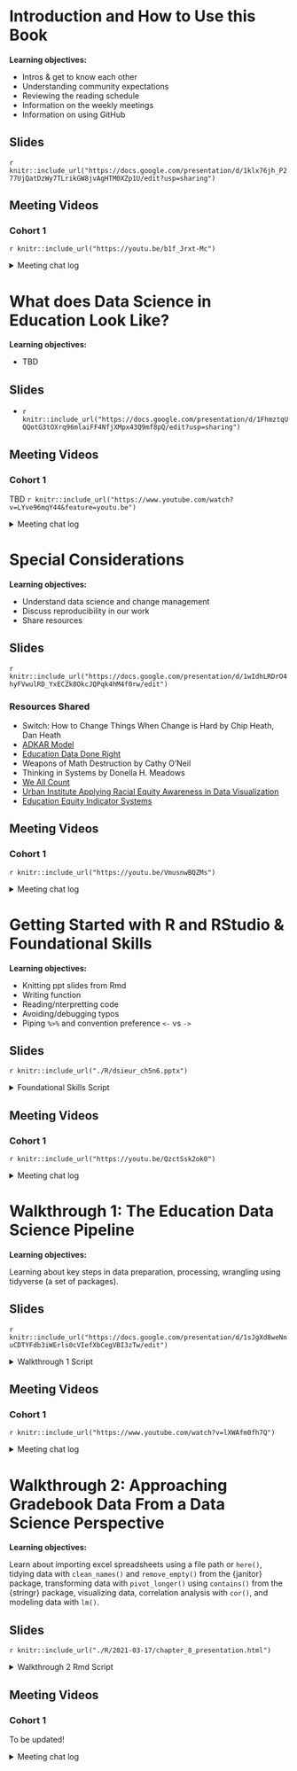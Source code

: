 # Introduction and How to Use this Book

**Learning objectives:**

- Intros & get to know each other
- Understanding community expectations
- Reviewing the reading schedule
- Information on the weekly meetings
- Information on using GitHub

## Slides

`r knitr::include_url("https://docs.google.com/presentation/d/1klx76jh_P277UjQatDzWy7TLrikGW8jvAgHTM0XZp1U/edit?usp=sharing")`

## Meeting Videos

### Cohort 1

`r knitr::include_url("https://youtu.be/b1f_Jrxt-Mc")`

<details>
  <summary> Meeting chat log </summary>
  
```
00:03:53    Morgan Grovenburg:  I saw the book mentioned a DataEdu Slack Channel (https://dataedu.slack.com/). Is that still going/active?

00:05:10    Jon Harmon (jonthegeek):    Yes it is! It's not as active as R4DS, but there are usually discussions happening.

00:05:10    Isabella Velásquez:    Hey Morgan! That’s is actually where the book got started :) There are lots of people on that Slack. I can send an invite link to join if anybody is interested.

00:05:36    Morgan Grovenburg:  Yes I'm interested in an invite!

00:05:40    Rob Lucas:  Me too!

00:06:12    Isabella Velásquez:    Here it is! Let’s work together in Slack! It’s a faster, simpler way to talk shop, share files, and get work done. Join here: https://join.slack.com/t/dataedu/shared_invite/zt-9jkexbww-QxFbexhFoanFicVWaEpyBA

00:16:55    beth.kelly: I prefer the camera too! Sorry.

00:18:23    Isabella Velásquez:    Thanks Beth! Same here, I often feel siloed and I can’t wait to learn from all your work.

00:21:10    Jon Harmon (jonthegeek):    r4ds.io/diseur will take you to the bookdown side of the repo, and allow you to hop over to the GitHub (assuming I set it up correctly)

00:22:04    Layla Bouzoubaa:    John I get a 404

00:22:15    Alyssa Ibarra:  Same here

00:22:47    Ryan Woodbury:  https://github.com/r4ds/bookclub-dsieur

00:23:19    Jon Harmon (jonthegeek):    Hmmm. Evidently it requires https://r4ds.io/dsieur

00:23:35    Jon Harmon (jonthegeek):    ...which might have just solved a bug I've had elsewhere.

00:24:04    Layla Bouzoubaa:    sweeet

00:28:08    beth.kelly: Jon is freezing for everyone else, right?

00:28:12    Morgan Grovenburg:  Yes

00:28:12    Alyssa Ibarra:  I think you’re freezing, Jon

00:28:17    Daniel Jin: Y

00:28:51    Mark LaVenia:   https://github.com/r4ds/bookclub-dsieur

00:29:52    Daniel Jin: 50% this time tho!

00:30:16    Jon Harmon (jonthegeek):    I will talk about this on the Slack evidently 🙃

00:30:28    Isabella Velásquez:    yeah absolutely. Can’t wait to get any feedback!!

00:33:12    Jon Harmon (jonthegeek):    My internet is really bad today, gonna drop off!

00:33:28    Ryan Woodbury:  Thanks for setting this up! See you soon.

00:37:28    Isabella Velásquez:    Yes! And we’ll send a Slack message once we’re done.

00:39:46    Ryan Woodbury:  I listened to a podcast about the Kentucky stats project. It sounded way cool!

00:41:44    beth.kelly: That's great! I'd love to hear about the podcast.

00:42:19    beth.kelly: I love the desks in your background Rob!

00:43:14    Rob Lucas:  Thanks, Beth! They came out of a school in Ohio where my grandfather was a principal.

00:43:28    Isabella Velásquez:    So glad to hear it!!

00:46:12    Michael H:  Ryan E’s podcast About Practice is great

00:46:39    Ryan Woodbury:  ^^ Yes ^^

00:49:38    beth.kelly: So interested in retention in higher ed!

00:51:28    Ryan Woodbury:  Here is the podcast link the “Data Ed Chat”, episode 10 discusses the Kentucky Stats Explorer: https://www.buzzsprout.com/1074286

00:51:45    Ryan Woodbury:  And the “About Practice” podcast with two of the books authors: https://anchor.fm/about-practice/episodes/1-Hypothesis-Testing-for-Kids-is-Basically-Torture-eq0qc6

00:53:48    Morgan Grovenburg:  I think that was everyone

00:54:30    Mark LaVenia:   Thank you! :)

00:54:55    Daniel Jin: Thank you Ryan and Isabella for organizing! Can't wait!

00:55:00    Mark LaVenia:   I'll stick around for that too :)

00:55:13    Marina: This is my first time participating in something like this. Usually, how long do these sessions last?

00:56:01    Ryan Woodbury:  https://www.youtube.com/watch?v=d41oc2OMAuI&feature=youtu.be

00:56:49    Ryan Woodbury:  The sessions are blocked for an hour. However, I have seen some videos from other book clubs that last for 30 minutes. It’ll depend on the week.

00:57:31    Marina: Ok, thanks!

01:08:02    Mark LaVenia:   very helpful. thanks!
```
</details>

# What does Data Science in Education Look Like?

**Learning objectives:**

- TBD

## Slides

- `r knitr::include_url("https://docs.google.com/presentation/d/1FhmztqUQQotG3tOXrq96mlaiFF4NfjXMpx43Q9mf8pQ/edit?usp=sharing")`

## Meeting Videos

### Cohort 1

TBD
`r knitr::include_url("https://www.youtube.com/watch?v=LYve96mqY44&feature=youtu.be")`

<details>
  <summary> Meeting chat log </summary>
  
```
00:12:11	Rob Lucas:	PollEv.com/roblucas198
00:14:20	Daniel Jin:	sorry have to step away for a moment!
00:21:24	Marina:	I don't currently work in education so I'm going to skip this question (:
00:32:17	Mark LaVenia:	data curation is a big part of my role
00:32:41	Ronak Patel:	I have to hop off for a work call but will make sure to carve out an hour here on out. Thanks all!
00:32:47	Alyssa Ibarra:	what is data curation? Sorry not familiar with the term
00:34:00	Mark LaVenia:	@Alyssa - Finding data that teams need to answer a question, etc.
00:34:16	Alyssa Ibarra:	Ah yes, thanks!
00:39:58	Mark LaVenia:	data interrogation
00:42:15	Mark LaVenia:	need to, but don't
00:42:20	Ryan Woodbury:	same
00:42:27	Marina:	^^^
00:56:18	Marina:	I know this is an R-focused thing, but for basic/quick spatial analysis, I've really enjoyed using QGIS, which is more point and click
00:57:41	Mark LaVenia:	thanks @Marina. Really trying to stretch into R and Python. Thanks for the tip on QGIS; will check that out
01:02:57	Mark LaVenia:	+1
01:03:52	Mark LaVenia:	Nicely done Rob
```
</details>

# Special Considerations

**Learning objectives:**

- Understand data science and change management
- Discuss reproducibility in our work
- Share resources

## Slides

`r knitr::include_url("https://docs.google.com/presentation/d/1wIdhLRDrO4hyFVwulRD_YxECZk8OkcJQPqk4hM4f0rw/edit")`

### Resources Shared

- Switch: How to Change Things When Change is Hard by Chip Heath, Dan Heath
- [ADKAR Model](https://www.prosci.com/)
- [Education Data Done Right](https://www.eddatadoneright.com/blog/)
- Weapons of Math Destruction by Cathy O'Neil
- Thinking in Systems by Donella H. Meadows 
- [We All Count](https://weallcount.com/)
- [Urban Institute Applying Racial Equity Awareness in Data Visualization](https://urban-institute.medium.com/applying-racial-equity-awareness-in-data-visualization-bd359bf7a7ff)
- [Education Equity Indicator Systems](https://www.nap.edu/catalog/25833/building-educational-equity-indicator-systems-a-guidebook-for-states-and)

## Meeting Videos

### Cohort 1

`r knitr::include_url("https://youtu.be/VmusnwBQZMs")`

<details>
  <summary> Meeting chat log </summary>
  
```
00:10:51	Isabella Velásquez:	Here's the Github for the bookclub! https://github.com/r4ds/bookclub-dsieur
00:11:02	Catherine Miller:	thank you!
00:25:22	Catherine Miller:	5 levels, maybe? instructors, aides, administrators, executives, data folks
00:26:17	Rob Lucas (he/him):	5 seems about right, depending where you divide them up
00:27:02	Yukie Toyama:	Yeah 5 groups: researchers, funding organization, teachers, students, and parents/public
00:27:04	Isabella Velásquez:	We cut across different strategies on our team. Top ones are leadership, non-technical team members, technical team members, external partners
00:27:37	Catherine Miller:	the technical and non-technical categories are useful for this
00:28:00	Catherine Miller:	plus external partners who see a different grain size of data
00:28:19	Mark LaVenia:	We have an Executive Director, Chiefs, Directors, Specialists, and Managers--and my work requires working across and between all levels
00:28:47	Isabella Velásquez:	yes. data privacy concerns are really important when considering what data is being shared
00:28:53	Catherine Miller:	Thinking in Systems is also useful? Donella Meadows
00:32:39	Catherine Miller:	that is cool
00:42:23	Catherine Miller:	https://www.eddatadoneright.com/blog/
00:45:02	Isabella Velásquez:	A couple of resources I'm digging into:
00:45:17	Isabella Velásquez:	Urban Institute Applying Racial Equity Awareness in Data Visualization https://urban-institute.medium.com/applying-racial-equity-awareness-in-data-visualization-bd359bf7a7ff
00:45:45	Isabella Velásquez:	National Academies of Sciences, Engineering, and Medicine https://www.nap.edu/catalog/25833/building-educational-equity-indicator-systems-a-guidebook-for-states-and
00:47:05	Edgar Zamora:	https://weallcount.com
00:50:20	Isabella Velásquez:	great points!!
00:55:44	Mark LaVenia:	Thank you!
```
</details>

# Getting Started with R and RStudio & Foundational Skills

**Learning objectives:**

- Knitting ppt slides from Rmd
- Writing function
- Reading/nterpretting code
- Avoiding/debugging typos
- Piping `%>%` and convention preference `<-` vs `->`

## Slides

`r knitr::include_url("./R/dsieur_ch5n6.pptx")`

<details>
  <summary> Foundational Skills Script </summary>
```  
`# using the filter() function from the stats package  
x <- 1:100  

stats::filter(x, rep(1, 3))  

`# using the filter() function from the dplyr package  
starwars %>%   
  dplyr::filter(mass > 85)

dataedu::ma_data_init

dataedu::ma_data_init -> ma_data

ma_data_init <- dataedu::ma_data_init

# you probably wrote these 3 library() lines in your R script file earlier
# if you have not yet run them, you will need to run these three lines before running the rest of the chunk
library(tidyverse)
library(dataedu)
library(skimr)
library(janitor)

# Exploring and manipulating your data
names(ma_data_init)

glimpse(ma_dat_init) 

glimpse(ma_data_init)

summary(ma_data_init)

glimpse(ma_data_init$Town)

summary(ma_data_init$Town)

glimpse(ma_data_init$AP_Test Takers)

glimpse(ma_data_init$`AP_Test Takers`)

summary(ma_data_init$`AP_Test Takers`)


ma_data_init %>% 
  group_by(District Name) %>%  
  count()

ma_data_init %>% 
  group_by(`District Name`) %>% 
  count()  

ma_data_init %>% 
  group_by(`District Name`) %>% 
  count() %>% 
  filter(n > 10)

ma_data_init %>% 
  group_by(`District Name`) %>% 
  count() %>% 
  filter(n > 10) %>% 
  arrange()
```
</details>

## Meeting Videos

### Cohort 1

`r knitr::include_url("https://youtu.be/QzctSsk2ok0")`

<details>
  <summary> Meeting chat log </summary>
  
```
00:06:21    Layla Bouzoubaa:    Hello everyone
00:06:47    Catherine Miller:   Hello!
00:07:29    Mark LaVenia:   Hi everyone
00:13:40    Ronak Patel:    3 minutes in and I've already learned something new!
00:13:51    Daniel Jin: +1
00:13:51    Morgan Grovenburg:  Me too!
00:14:53    Ryan Woodbury:  It looks way better in the book down compared to Google Slides
00:14:56    Carlo M:    reproducibility
00:16:17    Catherine Miller:   thanks, that was helpful
00:17:25    Mike Haugen:    The R markdown chapter in R4DS goes over benefits: https://r4ds.had.co.nz/r-markdown.html
00:22:30    shamsuddeen:    New approach for installing packages: https://github.com/r-lib/pak
00:26:20    Ryan Woodbury:  YES!!! I just used it!
00:26:36    Carlo M:    Syntactic sugar of ifelse(is.na(certification), certification_1, certification)
00:27:04    Marina: ^^ yeah, I had been using ifelse, but this looks neater
00:27:05    Ryan Woodbury:  Trying to combine cohort data where each cohort has different variable names.
00:30:42    Alyssa Ibarra:  According to Help, coalesce is from dplyr
00:30:55    Layla Bouzoubaa:    janitor
00:30:59    shamsuddeen:    coalesce is from dplyr?
00:31:09    Layla Bouzoubaa:    janitor::remove_empty()
00:31:14    shamsuddeen:    Oh yah, I see it
00:31:25    Carlo M:    Yup, coalesce is dplyr
00:37:22    Layla Bouzoubaa:    If you do in the ?stats::filter console, it is for time series data
00:37:32    Layla Bouzoubaa:    He’s correct
00:37:43    Alyssa Ibarra:  Thanks for that clarification!
00:39:55    Morgan Grovenburg:  Always <-
00:40:00    Mike Haugen:    ^^
00:40:14    Ronak Patel:    -> gives me anxiety
00:40:28    Carlo M:    When I get lazy, I end up using `->`
00:40:43    Morgan Grovenburg:  My reason is to keep = straight
00:40:48    Isabella Velásquez:    same! I only use -> when I don’t want to scroll all the way to the beginning of a pipe XD
00:40:54    Layla Bouzoubaa:    Second Ronan’s point
00:41:01    Layla Bouzoubaa:    ronak*
00:42:53    Isabella Velásquez:    I once spent a lot of time before realizing I used ‘ instead of `
00:46:40    Carlo M:    Morgan is right. The {stats} library would get masked when library(dplyr) is called
00:50:07    shamsuddeen:    Happy Git with R is a good book on learning Gihub: https://happygitwithr.com
00:52:56    Layla Bouzoubaa:    Sorry everyone I need to hop off. Cheers!
00:53:01    Mike Haugen:    How do you get a branch?
00:54:53    Alyssa Ibarra:  ^ same question
00:56:29    Catherine Miller:   Thank you Mark :)
00:56:31    Marina: This discussion is giving me scary git flashbacks
00:56:39    Catherine Miller:   githell, right?
00:57:20    Marina: ^^^
00:58:53    Carlo M:    You’re doing great!!
00:59:16    Catherine Miller:   I always get lost here, too.
01:02:06    Isabella Velásquez:    I always create a branch by clicking the button next to main in R Studio
01:03:48    Ronak Patel:    I gotta hop off for another meeting. Thanks, Mark. Great job today! See ya'll next week.
01:03:49    Catherine Miller:   Thank you!!
01:04:18    Catherine Miller:   Thank you for being brave and helping us learn, Mark!!
01:04:20    shamsuddeen:    Thanks
01:04:24    Alyssa Ibarra:  Thank you!
01:04:37    Carlo M:    Thanks Mark!
```
</details>

# Walkthrough 1: The Education Data Science Pipeline 

**Learning objectives:**

Learning about key steps in data preparation, processing, wrangling using tidyverse (a set of packages).

## Slides

`r knitr::include_url("https://docs.google.com/presentation/d/1sJgXd8weNnuCDTYFdb3iWErls0cVIefXbCegVBI3zTw/edit")`

<details>
  <summary> Walkthrough 1 Script </summary>
```r
# useful shortcut#
  # Run current line/selection: cmd + return (MAC), ctrl + Enter (Windows)
  # Assignment sign (<-) : Option + - (M), Alt + - (W)
  # Pipe sign (%) : cmd + shift + M (M), ctrl + shift + M (W)

install.packages(c("tidyverse", "apaTables", "sjPlot", "dataedu", "summarytools", "ggpubr"))

# dataedu wasn't available for R ver 3.6.3 so I installed dev version of dataedu
remotes::install_github("data-edu/dataedu")

# this was not in the book but useful to get descriptives
install.packages("summarytools")

# Load packages
library(tidyverse)
library(apaTables)
library(sjPlot)
library(readxl)
library(dataedu)
library(summarytools)
library(ggpubr)

############################
# import data from dataedu #
############################

# Pre-survey for the F15 and S16 semesters
pre_survey <- dataedu::pre_survey

# Gradebook and log-trace data for F15 and S16 semesters
course_data <- dataedu::course_data

# Log-trace data for F15 and S16 semesters - this is for time spent
course_minutes <- dataedu::course_minutes

#############
# view data #
#############
pre_survey
head(pre_survey) # first six rows
View(pre_survey) # a full view in a separate tab
glimpse(pre_survey) # list of variables, values for the first couple of cases

# get a quick look at each variable in df
view(dfSummary(pre_survey)) 

## take a look at course_data, course_minutes; what do you notice?

########################
# 1.process pre_survey #
########################
pre_survey  <-
  pre_survey  %>%
  # Rename the qustions something easier to work with because R is case sensitive
  # and working with variable names in mix case is prone to error
  rename(
    q1 = Q1MaincellgroupRow1,
    q2 = Q1MaincellgroupRow2,
    q3 = Q1MaincellgroupRow3,
    q4 = Q1MaincellgroupRow4,
    q5 = Q1MaincellgroupRow5,
    q6 = Q1MaincellgroupRow6,
    q7 = Q1MaincellgroupRow7,
    q8 = Q1MaincellgroupRow8,
    q9 = Q1MaincellgroupRow9,
    q10 = Q1MaincellgroupRow10
  ) %>%
  # Convert all question responses to numeric
  mutate_at(vars(q1:q10), list( ~ as.numeric(.))) # q1-10 are already numeric, so this doesn't seem necessary

# you could insert suffix to the var names indicate the three dimensions
# e.g. q1.i, q2.uv, 3.pc where i = interest, u = utility value, p = perceived competence

#############################################
#1a.practice mutate = making a new variable #
#############################################
# create a df (dataframe) in tibble format with two columns/vars: male & female
df <- tibble(
  male = 5, 
  female = 5
)

# Use mutate to create a new column called "total_students" 
# populate that column with the sum of the "male" and "female" variables
df %>% mutate(total_students = male + female)

# let's keep this new column in df
df <- df %>%  mutate(total_students = male + female)

######################################################
# 1b. reverse_score function with mutate & case_when #
######################################################
# This part of the code is where we write the function:
# Function for reversing scales 
reverse_scale <- function(question) {
  # Reverses the response scales for consistency
  #   Arguments:
  #     question - survey question
  #   Returns: 
  #    a numeric converted response
  # Note: even though 3 is not transformed, case_when expects a match for all
  # possible conditions, so it's best practice to label each possible input
  # and use TRUE ~ as the final statement returning NA for unexpected inputs
  x <- case_when(
    question == 1 ~ 5,
    question == 2 ~ 4,
    question == 3 ~ 3, 
    question == 4 ~ 2,
    question == 5 ~ 1,
    TRUE ~ NA_real_
  )
  x
}

# let's see how it works
reverse_scale(pre_survey$q4)
pre_survey$q4 # compare with original

# And here's where we use that function to reverse the scales
# We use the pipe operator %>% here
# Reverse scale for questions 4 and 7
pre_survey <-
  pre_survey %>%
  mutate(q4 = reverse_scale(q4), # mutate with the original var name to overwrite
         q7 = reverse_scale(q7))

# Note: psych package has reverse.code() function so you don't have to write your own

#####################################################
#1c. pivot_longer to make pre_survey into long form #
#####################################################

# Pivot the dataset from wide to long format
# And name the long format df as measure_mean
measure_mean <-
  pre_survey %>%
  # Gather questions and responses
  pivot_longer(cols = q1:q10,
               names_to = "question", # give a new var/col name "question" where question # will go
               values_to = "response") # give a new var/col name "response" where response values will go

# create a new var called measure to denote 3 dimensions of motivation 
measure_mean <- measure_mean %>% 
  # Here's where we make the column of question categories called "measure"
  mutate(
    measure = case_when(
      question %in% c("q1", "q4", "q5", "q8", "q10") ~ "int",
      question %in% c("q2", "q6", "q9") ~ "uv",
      question %in% c("q3", "q7") ~ "pc",
      TRUE ~ NA_character_)
  )

###################################################
# 1d. Get mean scores for each motivation measure #
# Across ~912 students who responded the pre-survey
# using group_by() and summarize()
###################################################

measure_mean <- measure_mean %>%
  # First, we group by the new variable "measure"
  group_by(measure) %>%
  # Here's where we compute the mean of the responses
  summarize(
    # Creating a new variable to indicate the mean response for each measure
    mean_response = mean(response, na.rm = TRUE),
    # Creating a new variable to indicate the percent of each measure that 
    # had NAs in the response field
    percent_NA = mean(is.na(response))
  )

measure_mean

##############################
# 2. Process the course data #
##############################

View(course_data)

# split course section into components
course_data <- 
  course_data %>%
  # Give course subject, semester, and section their own columns
  separate(
    col = CourseSectionOrigID,
    into = c("subject", "semester", "section"),
    sep = "-",
    remove = FALSE # this is to keep the original var
  )

#############################################
# 3. Join/merge course_data with pre_survey #
#############################################

#rename pre_survey id vars
pre_survey <-
  pre_survey %>%
  rename(student_id = opdata_username, #new_var_name = old_var_name
         course_id = opdata_CourseID)

pre_survey

################################################
#3a.  extract 5 digits inbetween _ _ in student_id #
################################################

#trying str_sub just with one string value
str_sub("_99888_1", start = 2)
str_sub("_99888_1", start = -3)
str_sub("_99888_1", start = 2, end = -3)

# Re-create the variable "student_id" so that it excludes the extraneous characters
pre_survey <- pre_survey %>% 
  mutate(student_id = str_sub(student_id, start = 2, end = -3))

# Save the new variable as numeric so that R no longer thinks it is text 
pre_survey <- pre_survey %>% 
  mutate(student_id = as.numeric(student_id))

###########################################################
#3b rename id vars in course_data and join with pre_survey
##########################################################
course_data <-
  course_data %>%
  rename(student_id = Bb_UserPK,
         course_id = CourseSectionOrigID)

# new df merges course_data with pre_survey
dat <-
  left_join(course_data, pre_survey,
            by = c("student_id", "course_id"))
dat

############################################
#4. Process course_minutes & join with dat
############################################
course_minutes <-
  course_minutes %>%
  rename(student_id = Bb_UserPK,
         course_id = CourseSectionOrigID)

course_minutes <-
  course_minutes %>%
  # Change the data type for student_id in course_minutes so we can match to 
  # student_id in dat
  mutate(student_id = as.integer(student_id))

dat <- 
  dat %>% 
  left_join(course_minutes, 
            by = c("student_id", "course_id"))

# dat has many gradebook_items per student per course
# we want just one row per student & course combo
# using distinct()
dat <-
  distinct(dat, course_id, student_id, .keep_all = TRUE)

# rename final grade var
dat <- rename(dat, final_grade = FinalGradeCEMS)

###########################################
# 5. Analysis
###########################################

#######################################################################
# 5a.Scatter plot to examine relationship between final grade & time spent
#######################################################################
view(dfSummary(dat)) 

#scatter plot to see relationship between timespent & final grade
p1 <- dat %>%
  # aes() tells ggplot2 what variables to map to what feature of a plot
  # Here we map variables to the x- and y-axis
  ggplot(aes(x = TimeSpent, y = final_grade)) + 
  # Creates a point with x- and y-axis coordinates specified above
  geom_point(color = dataedu_colors("green")) + 
  theme_dataedu() +
  labs(x = "Time Spent",
       y = "Final Grade")

# add a line of best fit
p1 +  geom_smooth(method = "lm")

# with ggpubr, you can add correlation to the graph
require(ggpubr)
p2 <- ggscatter(dat, x = "TimeSpent", y = "final_grade",
                color = "springgreen4",
                add = "reg.line",  # Add regressin line
                add.params = list(color = "blue", fill = "lightgray"), # Customize reg. line
                conf.int = TRUE # Add confidence interval
                )
# Add correlation coefficient
p2 + 
  stat_cor(method = "pearson", label.x = 3900, label.y = 130,
           p.accuracy = 0.001, r.accuracy = 0.01)

###################################################
# 5b.Linear regression with time spent as predictor
###################################################
m_linear <-
  lm(final_grade ~ TimeSpent, data = dat)

summary(m_linear)

# get publication ready table with tab_model function
require(sjPlot)
tab_model(m_linear,
          title = "Table 7.1")
# you can copy and paste it into Word!

# or save it with apa.re.table function
apa.reg.table(m_linear, filename = "regression-table-output.doc")

###################################################
# 5c.Correlations among the 3 motivation variables
###################################################

# pivot survey_responses to long form
survey_responses <-
  pre_survey %>%
  # Gather questions and responses
  pivot_longer(cols = q1:q10,
               names_to = "question",
               values_to = "response") %>%
  mutate(
    # Here's where we make the column of question categories
    measure = case_when(
      question %in% c("q1", "q4", "q5", "q8", "q10") ~ "int",
      question %in% c("q2", "q6", "q9") ~ "uv",
      question %in% c("q3", "q7") ~ "pc",
      TRUE ~ NA_character_
    )) 

# create mean_response for each student for each measure
survey_responses <-
  survey_responses %>%
  group_by(student_id, measure) %>%
  # Here's where we compute the mean of the responses for each stdt & measure combo
  summarize(
    # Mean response for each measure
    mean_response = mean(response, na.rm = TRUE)
  ) 

# Filter NA (missing) responses and pivot to wide form
survey_responses <-
  survey_responses %>%
  filter(!is.na(mean_response)) %>%
  pivot_wider(names_from = measure, 
              values_from = mean_response)
survey_responses

# get correlation table
survey_responses %>%
  apa.cor.table(filename = "corr-table-output.doc")
# note the correlation table includes student_id. 
# probably want to delete it in Word

#############################################################################
# 5d. Linear regression with hours sptent (rather than minutes) as predictor
############################################################################

# creating a new variable for the amount of time spent in hours
dat <- 
  dat %>% 
  mutate(TimeSpent_hours = TimeSpent / 60)

# the same linear model as above, but with the TimeSpent variable in hours
m_linear_1 <- 
  lm(final_grade ~ TimeSpent_hours, data = dat)

# viewing the output of the linear model
tab_model(m_linear_1,
          title = "Table 7.2")

##################################################################
# 5e. Linear regression with standardized time spent as predictor
##################################################################
# this is to standardize the TimeSpent variable to have a mean of 0 and a standard deviation of 1
# this makes intercept more interpretable
dat <- 
  dat %>% 
  mutate(TimeSpent_std = scale(TimeSpent))

# the same linear model as above, but with the TimeSpent variable standardized
m_linear_2 <- 
  lm(final_grade ~ TimeSpent_std, data = dat)

# viewing the output of the linear model
tab_model(m_linear_2,
          title = "Table 7.3")

#####################################################################
#6. Multiple regression model with time spent & subject as predictors
#####################################################################
# a linear model with the subject added 
# independent variables, such as TimeSpent_std and subject, can simply be separated with a plus symbol:
m_linear_3 <- 
  lm(final_grade ~ TimeSpent_std + subject, data = dat)
# note: subject is a categorical variable and it seems AnPhA (animal physiology)
# is set as the reference category (numbers assinged by alphabetical order)

tab_model(m_linear_3,
          title = "Table 7.4")

# Combine all four models in one table & show standard errors rather than CIs
tab_model(m_linear, m_linear_1, m_linear_2, m_linear_3,
          show.ci = FALSE, show.se = TRUE)

#####################################################################
#7. What other analyses can you think of?
#####################################################################

# Add total scores of pre-course motivation as a predictor?
# --> use mutate to create sum_motiv variable

# Does the effect of time spent vary by subjects/courses?
# --> add time x subject interaction term
# Maybe color dots in scatter plot by subject to see if there is a pattern

ggplot(data = dat, 
       aes(x = TimeSpent, y = final_grade, color = subject)) + 
  geom_point() + 
  theme_dataedu() +
  labs(x = "Time Spent",
       y = "Final Grade")
```
</details>

## Meeting Videos

### Cohort 1

`r knitr::include_url("https://www.youtube.com/watch?v=lXWAfm0fh7Q")`

<details>
  <summary> Meeting chat log </summary>
  
```
00:04:35	Ryan Woodbury:	https://rfordatascience.slack.com/files/UQ4DR12BY/F01QUFD8V5H/dsieur_ch7_slides
00:04:50	Ryan Woodbury:	https://rfordatascience.slack.com/files/UQ4DR12BY/F01RJ4ENF4Y/desieur_ch7_scripts.r
00:04:55	Ryan Woodbury:	Slides, then script
00:10:33	Ryan Woodbury:	Is it like skimr?
00:14:57	Isabella Velásquez:	super clear! love the color coding
00:16:26	Edgar Zamora:	https://www.garrickadenbuie.com/project/tidyexplain/ I use these GIFs to help me visualize the different kind of joins. Get confused
00:17:31	Rob Lucas:	Thanks for sharing that Edgar! The semi and anti joins were new to me. I think this will help me visualize them.
00:26:26	Mark LaVenia:	you are doing great! Thanks!
00:29:29	Ryan Woodbury:	The `mutate_*()` functions are being superseded by using the `across()` function within `mutate()`.
00:30:03	Isabella Velásquez:	here's some documentation on the mutate_* functions. https://dplyr.tidyverse.org/reference/mutate_all.html but like Ryan said, they've been superseded. I am still learning across()!
00:30:05	Ryan Woodbury:	Line 69 would be: mutate(across(q1:q10, as.numeric)) in the "new" format
00:30:37	Alyssa Ibarra:	Thanks, Ryan! I didn't know it was changing
00:30:49	Ryan Woodbury:	I was just getting used to the mutate_*() functions too!
00:37:57	Alyssa Ibarra:	when would you use mutate versus transmute?
00:38:35	Ryan Woodbury:	The issue with the psych::reverse.code() function that Yukie is talking about is that it is not tidyverse friendly, *but* is a function that is already made and does a great job. (I love the psych package, BTW.)
00:45:41	Mark LaVenia:	I love that
01:00:27	Ryan Woodbury:	Great advice on imagining the joined datasets.
01:01:19	Isabella Velásquez:	I've got to hop off at 5. Thank you SO much Yukie! That was fantastic !
01:01:39	Ryan Woodbury:	Thank you! Great work.
01:02:58	Mark LaVenia:	Great job Yukie!
01:03:00	Alyssa Ibarra:	Thank you so much! It was so great!
01:03:09	Edgar Zamora:	Great job! Thank you!
```
</details>

# Walkthrough 2: Approaching Gradebook Data From a Data Science Perspective

**Learning objectives:**

Learn about importing excel spreadsheets using a file path or `here()`, tidying data with `clean_names()` and `remove_empty()` from the {janitor} package, transforming data with `pivot_longer()` using `contains()` from the {stringr} package, visualizing data, correlation analysis with `cor()`, and modeling data with `lm()`.

## Slides

`r knitr::include_url("./R/2021-03-17/chapter_8_presentation.html")`

<details>
  <summary> Walkthrough 2 Rmd Script </summary>

`r knitr::include_url("./R/2021-03-17/chapter_8_notes.html")`

</details>

## Meeting Videos

### Cohort 1

To be updated!

<details>
  <summary> Meeting chat log </summary>
  
```
00:24:07	Rob Lucas:	Do you all use {janitor}? The book mentioned that it was developed by an education person, and I wondered if it was used more in education contexts.
00:24:23	Ronak Patel:	clean_names() has changed my life
00:24:26	Alyssa Ibarra:	I have never used it before this.
00:24:39	edgarzamora:	^^^ Ronak +1
00:24:45	Isabella Velásquez:	+1 to clean_names()!
00:25:55	Isabella Velásquez:	{janitor} is by Sam Firke from The New Teacher Project, but I think can be used in any data cleaning context : https://github.com/sfirke/janitor
00:26:34	Mike Haugen:	And then when you create objects, do you make them snake_case?
00:26:38	Mike Haugen:	https://r4ds.had.co.nz/workflow-basics.html?q=snake_case#whats-in-a-name
00:27:32	Isabella Velásquez:	usually I do. I only use camelCase in Shiny
00:27:50	edgarzamora:	By default it is snake_case
00:29:56	edgarzamora:	select(-c(absent, late))
00:30:30	Ryan Woodbury:	I do it that way too
00:30:54	Ronak Patel:	same, especially when exploring data. never know what you want to drop and it saves some time.
00:31:18	Isabella Velásquez:	are these xaringan slides? so cool
00:37:38	Rob Lucas:	Why color code those if the boxplots aren't even ordered correctly?
00:38:06	Ronak Patel:	does anyone have a quick way to order them?
00:38:34	edgarzamora:	fct_reorder() maybe?
00:38:58	Ryan Woodbury:	Check out, reorder_within() from tidytext
00:40:03	Ryan Woodbury:	https://juliasilge.com/blog/reorder-within/
00:50:54	Isabella Velásquez:	Awesome job!!!
00:53:38	Ronak Patel:	in a regression, isn't independence of variables an assumption?
00:54:03	Ryan Woodbury:	The errors are independent
00:54:06	Ryan Woodbury:	Should be
00:55:10	Ryan Woodbury:	That is a good question. I want to help find an answer!
00:55:46	Mike Haugen:	Thanks!
```
</details>

